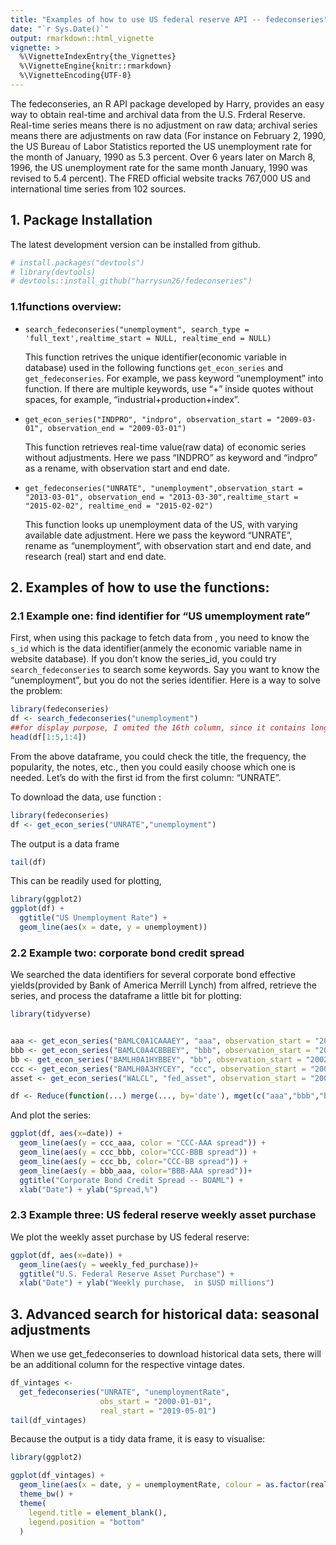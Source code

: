 ```yaml
---
title: "Examples of how to use US federal reserve API -- fedeconseries"
date: "`r Sys.Date()`"
output: rmarkdown::html_vignette 
vignette: >
  %\VignetteIndexEntry{the_Vignettes}
  %\VignetteEngine{knitr::rmarkdown}
  %\VignetteEncoding{UTF-8}
---
```


The fedeconseries, an R API package developed by Harry, provides an easy way to obtain real-time and archival data from the U.S. Frderal Reserve.  Real-time series means there is no adjustment on raw data; archival series means there are adjustments on raw data (For instance on February 2, 1990, the US Bureau of Labor Statistics reported the US unemployment rate for the month of January, 1990 as 5.3 percent. Over 6 years later on March 8, 1996, the US unemployment rate for the same month January, 1990 was revised to 5.4 percent).  The FRED official website \url{https://fred.stlouisfed.org/} tracks 767,000 US and international time series from 102 sources.  

## 1. Package Installation

The latest development version can be installed from github.


```r
# install.packages("devtools")
# library(devtools)
# devtools::install_github("harrysun26/fedeconseries")

```

### 1.1functions overview: 

* 
`search_fedeconseries("unemployment", search_type = 'full_text',realtime_start = NULL, realtime_end = NULL)`

  This function retrives the unique identifier(economic variable in database) used in the following functions `get_econ_series` and `get_fedeconseries`. For example, we pass keyword "unemployment" into function. If there are multiple keywords, use "+" inside quotes without spaces, for example, "industrial+production+index". 

*
  `get_econ_series("INDPRO", "indpro", observation_start = "2009-03-01", observation_end = "2009-03-01")`

  This function retrieves real-time value(raw data) of economic series without adjustments. Here we pass "INDPRO" as keyword and "indpro" as a rename, with observation start and end date. 

*                   
`get_fedeconseries("UNRATE", "unemployment",observation_start = "2013-03-01", observation_end = "2013-03-30",realtime_start = "2015-02-02", realtime_end = "2015-02-02")`
                  
  This function looks up unemployment data of the US, with varying available date adjustment. Here we pass the keyword "UNRATE", rename as "unemployment", with observation start and end date, and research (real) start and end date. 


## 2. Examples of how to use the functions:

### 2.1 Example one: find identifier for "US umemployment rate"

First, when using this package to fetch data from \url{https://alfred.stlouisfed.org}, you need to know the `s_id` which is the data identifier(anmely the economic variable name in website database). If you don't know the series_id, you could try `search_fedeconseries` to search some keywords. Say you want to know the "unemployment", but you do not the series identifier. Here is a way to solve the problem:

```r
library(fedeconseries)
df <- search_fedeconseries("unemployment")
##for display purpose, I omited the 16th column, since it contains long notes.
head(df[1:5,1:4])
```

From the above dataframe, you could check the title, the frequency, the popularity, the notes, etc., then you could easily choose which one is needed. Let's do with the first id from the first column: "UNRATE".

To download the data, use function :

```r
library(fedeconseries)
df <- get_econ_series("UNRATE","unemployment")
```

The output is a data frame

```r
tail(df)
```

This can be readily used for plotting,

```r
library(ggplot2)
ggplot(df) +
  ggtitle("US Unemployment Rate") +
  geom_line(aes(x = date, y = unemployment))
```

### 2.2 Example two: corporate bond credit spread

We searched the data identifiers for several corporate bond effective yields(provided by Bank of America Merrill Lynch) from alfred, retrieve the series, and process the dataframe a little bit for plotting:

```r
library(tidyverse)


aaa <- get_econ_series("BAMLC0A1CAAAEY", "aaa", observation_start = "2002-12-18", observation_end = "2020-12-15")
bbb <- get_econ_series("BAMLC0A4CBBBEY", "bbb", observation_start = "2002-12-18", observation_end = "2020-12-15")
bb <- get_econ_series("BAMLH0A1HYBBEY", "bb", observation_start = "2002-12-18", observation_end = "2020-12-15")
ccc <- get_econ_series("BAMLH0A3HYCEY", "ccc", observation_start = "2002-12-18", observation_end = "2020-12-15")
asset <- get_econ_series("WALCL", "fed_asset", observation_start = "2002-12-18", observation_end = "2020-12-15")

df <- Reduce(function(...) merge(..., by='date'), mget(c("aaa","bbb","bb","ccc","asset"))) %>% mutate(ccc_aaa = ccc-aaa, ccc_bbb = ccc-bbb, ccc_bb = ccc-bb, bbb_aaa = bbb-aaa, weekly_fed_purchase = c(NA,diff(fed_asset))) %>% na.omit() %>% select(-aaa,-bbb,-bb,-ccc,-fed_asset)
```

And plot the series: 
```r
ggplot(df, aes(x=date)) + 
  geom_line(aes(y = ccc_aaa, color = "CCC-AAA spread")) + 
  geom_line(aes(y = ccc_bbb, color="CCC-BBB spread")) +
  geom_line(aes(y = ccc_bb, color="CCC-BB spread")) +
  geom_line(aes(y = bbb_aaa, color="BBB-AAA spread"))+
  ggtitle("Corporate Bond Credit Spread -- BOAML") +
  xlab("Date") + ylab("Spread,%")
```

### 2.3 Example three: US federal reserve weekly asset purchase

We plot the weekly asset purchase by US federal reserve:
```r
ggplot(df, aes(x=date)) + 
  geom_line(aes(y = weekly_fed_purchase))+
  ggtitle("U.S. Federal Reserve Asset Purchase") +
  xlab("Date") + ylab("Weekly purchase,  in $USD millions")
```

## 3. Advanced search for historical data: seasonal adjustments

When we use get_fedeconseries to download historical data sets, there will be an additional column for the respective vintage dates.

```r
df_vintages <-
  get_fedeconseries("UNRATE", "unemploymentRate",
                    obs_start = "2000-01-01",
                    real_start = "2019-05-01")
tail(df_vintages)
```

Because the output is a tidy data frame, it is easy to visualise: 

```r
library(ggplot2)

ggplot(df_vintages) +
  geom_line(aes(x = date, y = unemploymentRate, colour = as.factor(realtime_period))) +
  theme_bw() +
  theme(
    legend.title = element_blank(),
    legend.position = "bottom"
  )
```
